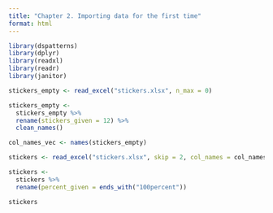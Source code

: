 ```yaml
---
title: "Chapter 2. Importing data for the first time"
format: html
---
```


```r
library(dspatterns)
library(dplyr)
library(readxl)
library(readr)
library(janitor)
```


```r
stickers_empty <- read_excel("stickers.xlsx", n_max = 0)
```


```r
stickers_empty <- 
  stickers_empty %>%
  rename(stickers_given = 12) %>%
  clean_names()
```


```r
col_names_vec <- names(stickers_empty) 
```


```r
stickers <- read_excel("stickers.xlsx", skip = 2, col_names = col_names_vec)
```


```r
stickers <-
  stickers %>%
  rename(percent_given = ends_with("100percent"))

stickers
```

